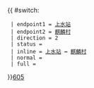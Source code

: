 {{ #switch: {{{format|}}}
  | endpoint1 = [[上水巴士總站|上水站]]
  | endpoint2 = [[麒麟村]]
  | direction = 2
  | status = 
  | inline = [[上水巴士總站|上水站]] ↔ [[麒麟村]]
  | normal =
  | full =
}}<noinclude>[[category:新界專線小巴路線模板|605]]</noinclude>